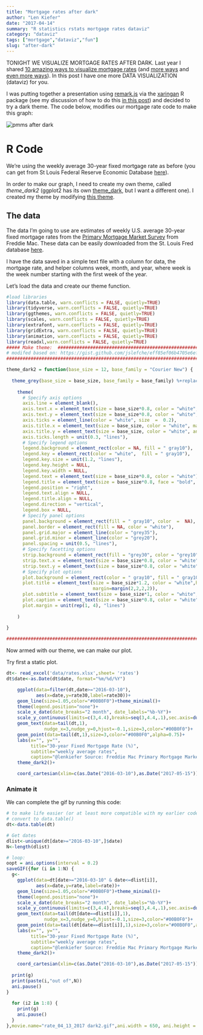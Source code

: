 ```yaml
---
title: "Mortgage rates after dark"
author: "Len Kiefer"
date: "2017-04-14"
summary: "R statistics rstats mortgage rates dataviz"
category: "dataviz"
tags: ["mortgage","dataviz","fun"]
slug: "after-dark"
---
```


TONIGHT WE VISUALIZE MORTGAGE RATES AFTER DARK.  Last year I shared [10 amazing ways to visualize mortgage rates](../../../../2016/12/08/10-ways-to-visualize-rates )  (and [more ways](../../../../2016/12/15/more-amazing-mortgage-viz ) and [even more ways](../../../../2016/12/18/more-ways-to-visualize-rates )).  In this post I have one more DATA VISUALIZATION (dataviz) for you.

I was putting together a presentation using [remark.js](https://github.com/gnab/remark) via the [xaringan](https://github.com/yihui/xaringan) R package (see my discussion of how to do this [in this post](../../../../2017/02/04/hello-ninja )) and decided to try a dark theme.  The code below, modifies our mortgage rate code to make this graph:

<img src="{{ site.url }}/img/charts_apr_14_2017/rate_04_13_2017 dark2.gif" alt="pmms after dark"/>


# R Code

We're using the weekly average 30-year fixed mortgage rate as before (you can get from St Louis Federal Reserve Economic Database [here](https://fred.stlouisfed.org/series/MORTGAGE30US)). 

In order to make our graph, I need to create my own theme, called *theme_dark2* (ggplot2 has its own [theme_dark](http://ggplot2.tidyverse.org/reference/ggtheme.html), but I want a different one).  I created my theme by modifying [this theme](https://jonlefcheck.net/2013/03/11/black-theme-for-ggplot2-2/).



## The data

The data I'm going to use are estimates of weekly U.S. average 30-year fixed mortgage rates from the [Primary Mortgage Market Survey](http://www.freddiemac.com/pmms/index.html) from Freddie Mac. These data can be easily downloaded from the St. Louis Fred database [here](http://bit.ly/2hli7Sh).

I have the data saved in a simple text file with a column for data, the mortgage rate, and helper columns week, month, and year, where week is the week number starting with the first week of the year.

Let's load the data and create our theme function.


``` r
#load libraries
library(data.table, warn.conflicts = FALSE, quietly=TRUE)
library(tidyverse, warn.conflicts = FALSE, quietly=TRUE)
library(ggthemes, warn.conflicts = FALSE, quietly=TRUE)
library(scales, warn.conflicts = FALSE, quietly=TRUE)
library(extrafont, warn.conflicts = FALSE, quietly=TRUE)
library(gridExtra, warn.conflicts = FALSE, quietly=TRUE)
library(animation, warn.conflicts = FALSE, quietly=TRUE)
library(readxl,warn.conflicts = FALSE, quietly=TRUE)
##### Make theme:  ######################################################
# modifed based on: https://gist.github.com/jslefche/eff85ef06b4705e6efbc
#########################################################################

theme_dark2 = function(base_size = 12, base_family = "Courier New") {
  
  theme_grey(base_size = base_size, base_family = base_family) %+replace%
    
    theme(
      # Specify axis options
      axis.line = element_blank(),  
      axis.text.x = element_text(size = base_size*0.8, color = "white", lineheight = 0.9),  
      axis.text.y = element_text(size = base_size*0.8, color = "white", lineheight = 0.9),  
      axis.ticks = element_line(color = "white", size  =  0.2),  
      axis.title.x = element_text(size = base_size, color = "white", margin = margin(0, 10, 0, 0)),  
      axis.title.y = element_text(size = base_size, color = "white", angle = 90, margin = margin(0, 10, 0, 0)),  
      axis.ticks.length = unit(0.3, "lines"),   
      # Specify legend options
      legend.background = element_rect(color = NA, fill = " gray10"),  
      legend.key = element_rect(color = "white",  fill = " gray10"),  
      legend.key.size = unit(1.2, "lines"),  
      legend.key.height = NULL,  
      legend.key.width = NULL,      
      legend.text = element_text(size = base_size*0.8, color = "white"),  
      legend.title = element_text(size = base_size*0.8, face = "bold", hjust = 0, color = "white"),  
      legend.position = "right",  
      legend.text.align = NULL,  
      legend.title.align = NULL,  
      legend.direction = "vertical",  
      legend.box = NULL, 
      # Specify panel options
      panel.background = element_rect(fill = " gray10", color  =  NA),  
      panel.border = element_rect(fill = NA, color = "white"),  
      panel.grid.major = element_line(color = "grey35"),  
      panel.grid.minor = element_line(color = "grey20"),  
      panel.spacing = unit(0.5, "lines"),   
      # Specify facetting options
      strip.background = element_rect(fill = "grey30", color = "grey10"),  
      strip.text.x = element_text(size = base_size*0.8, color = "white"),  
      strip.text.y = element_text(size = base_size*0.8, color = "white",angle = -90),  
      # Specify plot options
      plot.background = element_rect(color = " gray10", fill = " gray10"),  
      plot.title = element_text(size = base_size*1.2, color = "white",hjust=0,lineheight=1.25,
                                margin=margin(2,2,2,2)),  
      plot.subtitle = element_text(size = base_size*1, color = "white",hjust=0,  margin=margin(2,2,2,2)),  
      plot.caption = element_text(size = base_size*0.8, color = "white",hjust=0),  
      plot.margin = unit(rep(1, 4), "lines")
      
    )
  
}

########################################################################
```

Now armed with our theme, we can make our plot.

Try first a static plot.

```r
dt<- read_excel('data/rates.xlsx',sheet= 'rates')
dt$date<-as.Date(dt$date, format="%m/%d/%Y")

    ggplot(data=filter(dt,date>="2016-03-10"), 
           aes(x=date,y=rate30,label=rate30))+
    geom_line(size=1.05,color="#00B0F0")+theme_minimal()+
    theme(legend.position="none")+
    scale_x_date(date_breaks="2 month", date_labels="%b-%Y")+
    scale_y_continuous(limits=c(3,4.4),breaks=seq(3,4.4,.1),sec.axis=dup_axis())+
    geom_text(data=tail(dt,1),
              nudge_x=3,nudge_y=0,hjust=-0.1,size=3,color="#00B0F0")+
    geom_point(data=tail(dt,1),size=3,color="#00B0F0",alpha=0.75)+
    labs(x="", y="",
         title="30-year Fixed Mortgage Rate (%)",
         subtitle="weekly average rates",
         caption="@lenkiefer Source: Freddie Mac Primary Mortgage Market Survey")+
    theme_dark2()+

    coord_cartesian(xlim=c(as.Date("2016-03-10"),as.Date("2017-05-15")), y=c(3.4,4.4))
```
    
### Animate it

We can complete the gif by running this code:
    
```r

# to make life easier (or at least more compatible with my earlier code!)
# convert to data.table()
dt<-data.table(dt)

# Get dates
dlist<-unique(dt[date>="2016-03-10",]$date)
N<-length(dlist)

# loop:
oopt = ani.options(interval = 0.2)
saveGIF({for (i in 1:N) {
  g<-
    ggplot(data=dt[date>="2016-03-10" & date<=dlist[i]], 
           aes(x=date,y=rate,label=rate))+
    geom_line(size=1.05,color="#00B0F0")+theme_minimal()+
    theme(legend.position="none")+
    scale_x_date(date_breaks="2 month", date_labels="%b-%Y")+
    scale_y_continuous(limits=c(3,4.4),breaks=seq(3,4.4,.1),sec.axis=dup_axis())+
    geom_text(data=tail(dt[date==dlist[i]],1),
              nudge_x=3,nudge_y=0,hjust=-0.1,size=3,color="#00B0F0")+
    geom_point(data=tail(dt[date==dlist[i]],1),size=3,color="#00B0F0",alpha=0.75)+
    labs(x="", y="",
         title="30-year Fixed Mortgage Rate (%)",
         subtitle="weekly average rates",
         caption="@lenkiefer Source: Freddie Mac Primary Mortgage Market Survey")+
    theme_dark2()+

    coord_cartesian(xlim=c(as.Date("2016-03-10"),as.Date("2017-05-15")), y=c(3.4,4.4))
  
  print(g)
  print(paste(i,"out of",N))
  ani.pause()
}
  
  for (i2 in 1:8) {
    print(g)
    ani.pause()
  }
},movie.name="rate_04_13_2017 dark2.gif",ani.width = 650, ani.height = 400)

```
